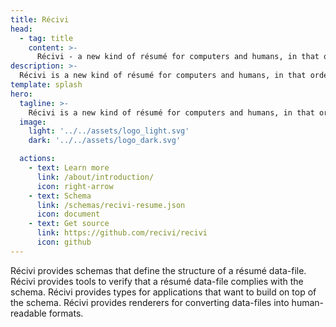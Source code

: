 ```yaml
---
title: Récivi
head:
  - tag: title
    content: >-
      Récivi - a new kind of résumé for computers and humans, in that order
description: >-
  Récivi is a new kind of résumé for computers and humans, in that order.
template: splash
hero:
  tagline: >-
    Récivi is a new kind of résumé for computers and humans, in that order.
  image:
    light: '../../assets/logo_light.svg'
    dark: '../../assets/logo_dark.svg'

  actions:
    - text: Learn more
      link: /about/introduction/
      icon: right-arrow
    - text: Schema
      link: /schemas/recivi-resume.json
      icon: document
    - text: Get source
      link: https://github.com/recivi/recivi
      icon: github
---
```



<CardGrid stagger>
	<Card title="Schema" icon="seti:json">
		Récivi provides schemas that define the structure of a résumé data-file.
	</Card>
	<Card title="Validator" icon="approve-check-circle">
		Récivi provides tools to verify that a résumé data-file complies with the schema.
	</Card>
	<Card title="Types" icon="seti:typescript">
		Récivi provides types for applications that want to build on top of the schema.
	</Card>
	<Card title="Renderers" icon="document">
		Récivi provides renderers for converting data-files into human-readable formats.
	</Card>
</CardGrid>
